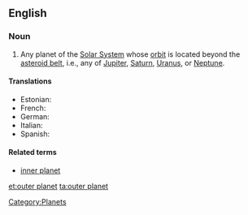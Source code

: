 ==English==

===Noun===
{{en-noun|sg=[[outer]] [[planet]]}}

# {{astronomy}} Any planet of the [[Solar System]] whose [[orbit]] is located beyond the [[asteroid belt]], i.e., any of [[Jupiter]], [[Saturn]], [[Uranus]], or [[Neptune]].

====Translations====
{{trans-top|planet of the Solar System with an orbit beyond the asteroid belt}}
* Estonian: {{t|et|välisplaneet}}
* French: {{t|fr|planète externe|f}}
* German: {{t|de|äußere Planet|m}}
* Italian: {{t|it|pianeta esterno|m}}
* Spanish: {{t|es|planeta externo|m}}
{{trans-bottom}}

====Related terms====
* [[inner planet]]

[[Category:Planets]]

[[et:outer planet]]
[[ta:outer planet]]